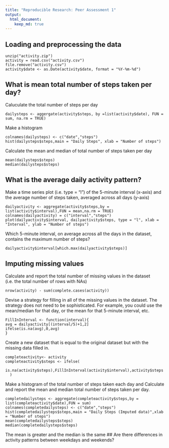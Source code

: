 ```yaml
---
title: "Reproducible Research: Peer Assessment 1"
output: 
  html_document:
    keep_md: true
---
```



## Loading and preprocessing the data
```Read
unzip("activity.zip")
activity = read.csv("activity.csv")
file.remove("activity.csv")
activity$date <- as.Date(activity$date, format = "%Y-%m-%d")
```

## What is mean total number of steps taken per day?
Caluculate the total number of steps per day
```Total
dailysteps <- aggergate(activity$steps, by =list(activity$date), FUN = sum, na.rm = TRUE)
```
Make a histogram
```Histogram
colnames(dailysteps) <- c("date","steps")
hist(dailysteps$steps,main = "Daily Steps", xlab = "Number of steps")
```
Calculate the mean and median of total number of steps taken per day
```Calculate
mean(dailysteps$steps)
median(dailysteps$steps)
```

## What is the average daily activity pattern?
Make a time series plot (i.e. type = "l") of the 5-minute interval (x-axis) and the average number of steps taken, averaged across all days (y-axis)
```Make
dailyactivity <- aggregate(activity$steps,by = list(activity$interval),FUN = mean,na.rm = TRUE)
colnames(dailyactivity) = c("interval","steps")
plot(dailyactivity$interval, dailyactivity$steps, type = "l", xlab = "Interval", ylab = "Number of steps")
```
Which 5-minute interval, on average across all the days in the dataset, contains the maximum number of steps?
```Find
dailyactivity$interval[which.max(dailyactivity$steps)]
```



## Imputing missing values
Calculate and report the total number of missing values in the dataset (i.e. the total number of rows with NAs)
```Calculate
nrow(activity) - sum(complete.cases(activity))
```
Devise a strategy for filling in all of the missing values in the dataset. The strategy does not need to be sophisticated. For example, you could use the mean/median for that day, or the mean for that 5-minute interval, etc.
```Fill
FillInInterval <- function(interval){
avg = dailyactivity[(interval/5)+1,2]
ifelse(is.na(avg),0,avg)
}
```
Create a new dataset that is equal to the original dataset but with the missing data filled in.
```Create
completeactivity<- activity
completeactivity$steps <- ifelse(
    is.na(activity$steps),FillInInterval(activity$interval),activity$steps
  )
```
Make a histogram of the total number of steps taken each day and Calculate and report the mean and median total number of steps taken per day. 
```Make
completedailysteps <- aggregate(completeactivity$steps,by = list(completeactivity$date),FUN = sum)
colnames(completedailysteps) <- c("date","steps")
hist(completedailysteps$steps,main = "Daily Steps (Imputed data)",xlab = "Number of steps")
mean(completedailysteps$steps)
median(completedailysteps$steps)
```
The mean is greater and the median is the same
## Are there differences in activity patterns between weekdays and weekends?
